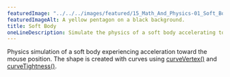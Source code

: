 ```yaml
---
featuredImage: "../../../images/featured/15_Math_And_Physics-01_Soft_Body-thumbnail.png"
featuredImageAlt: A yellow pentagon on a black background.
title: Soft Body
oneLineDescription: Simulate the physics of a soft body accelerating toward the mouse.
---
```


Physics simulation of a soft body experiencing
acceleration toward the mouse position. The shape is created
with curves using
<a href="https://p5js.org/reference/p5/curveVertex">curveVertex()</a>
and
<a href="https://p5js.org/reference/p5/curveTightness">curveTightness()</a>.